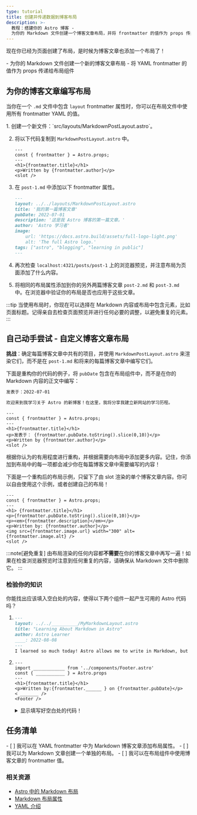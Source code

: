 ```yaml
---
type: tutorial
title: 创建并传递数据到博客布局
description: >-
  教程：搭建你的 Astro 博客 -
  为你的 Markdown 文件创建一个博客文章布局，并将 frontmatter 的值作为 props 传递给布局组件。
---
```


现在你已经为页面创建了布局，是时候为博客文章也添加一个布局了！

<PreCheck>
  - 为你的 Markdown 文件创建一个新的博客文章布局
  - 将 YAML frontmatter 的值作为 props 传递给布局组件
</PreCheck>

## 为你的博客文章编写布局

当你在一个 `.md` 文件中包含 `layout` frontmatter 属性时，你可以在布局文件中使用所有 frontmatter YAML 的值。

<Steps>
1. 创建一个新文件：`src/layouts/MarkdownPostLayout.astro`。

2. 将以下代码复制到 `MarkdownPostLayout.astro` 中。

    ```astro title="src/layouts/MarkdownPostLayout.astro"
    ---
    const { frontmatter } = Astro.props;
    ---
    <h1>{frontmatter.title}</h1>
    <p>Written by {frontmatter.author}</p>
    <slot />
    ```

3. 在 `post-1.md` 中添加以下 frontmatter 属性。

    ```markdown title="src/pages/posts/post-1.md" ins={2}
    ---
    layout: ../../layouts/MarkdownPostLayout.astro
    title: '我的第一篇博客文章'
    pubDate: 2022-07-01
    description: '这是我 Astro 博客的第一篇文章。'
    author: 'Astro 学习者'
    image:
        url: 'https://docs.astro.build/assets/full-logo-light.png'
        alt: 'The full Astro logo.'
    tags: ["astro", "blogging", "learning in public"]
    ---
    ```

4. 再次检查 `localhost:4321/posts/post-1` 上的浏览器预览，并注意布局为页面添加了什么内容。

5. 将相同的布局属性添加到你的另外两篇博客文章 `post-2.md` 和 `post-3.md` 中。在浏览器中验证你的布局是否也应用于这些文章。
</Steps>

:::tip
当使用布局时，你现在可以选择在 Markdown 内容或布局中包含元素，比如页面标题。记得亲自去检查页面预览并进行任何必要的调整，以避免重复的元素。
:::

<Box icon="puzzle-piece">

## 自己动手尝试 - 自定义博客文章布局

**挑战**：确定每篇博客文章中共有的项目，并使用 `MarkdownPostLayout.astro` 来渲染它们，而不是在 `post-1.md` 和将来的每篇博客文章中编写它们。

下面是重构你的代码的例子，将 `pubDate` 包含在布局组件中，而不是在你的 Markdown 内容的正文中编写：

```markdown title="src/pages/posts/post-1.md" del={1}
发表于：2022-07-01

欢迎来到我学习关于 Astro 的新博客！在这里，我将分享我建立新网站的学习历程。
```

```astro title="src/layouts/MarkdownPostLayout.astro" ins={5}
---
const { frontmatter } = Astro.props;
---
<h1>{frontmatter.title}</h1>
<p>发表于： {frontmatter.pubDate.toString().slice(0,10)}</p>
<p>Written by {frontmatter.author}</p>
<slot />
```

根据你认为的有用程度进行重构，并根据需要向布局中添加更多内容。记住，你添加到布局中的每一项都会减少你在每篇博客文章中需要编写的内容！

下面是一个重构后的布局示例，只留下了由 slot 渲染的单个博客文章内容。你可以自由使用这个示例，或者创建自己的布局！

```astro title="src/layouts/MarkdownPostLayout.astro"
---
const { frontmatter } = Astro.props;
---
<h1> {frontmatter.title}</h1>
<p>{frontmatter.pubDate.toString().slice(0,10)}</p>
<p><em>{frontmatter.description}</em></p>
<p>Written by: {frontmatter.author}</p>
<img src={frontmatter.image.url} width="300" alt={frontmatter.image.alt} />
<slot />
```
</Box>

:::note[避免重复]
由布局渲染的任何内容都**不需要**在你的博客文章中再写一遍！如果在检查浏览器预览时注意到任何重复的内容，请确保从 Markdown 文件中删除它。
:::

<Box icon="question-mark">

### 检验你的知识

你能找出应该填入空白处的内容，使得以下两个组件一起产生可用的 Astro 代码吗？

1.  ```markdown title="src/pages/posts/learning-astro.md"
    ---
    layout: ../../__________/MyMarkdownLayout.astro
    title: "Learning About Markdown in Astro"
    author: Astro Learner
    ____: 2022-08-08
    ---
    I learned so much today! Astro allows me to write in Markdown, but also use variables from the frontmatter. I can even access those values in an Astro layout component.
    ```

2.  ```astro title="src/layouts/MarkdownLayout.astro"
    ---
    import ____________ from '../components/Footer.astro'
    const { ___________ } = Astro.props
    ---
    <h1>{frontmatter.title}</h1>
    <p>Written by:{frontmatter.______ } on {frontmatter.pubDate}</p>
    < _______ />
    <Footer />
    ```
    <details>
        <summary>显示填写好空白处的代码！</summary>

        1.  ```markdown title="src/pages/posts/learning-astro.md" "../layouts" "pubDate:"
            ---
            layout: ../../layouts/MyMarkdownLayout.astro
            title: "Learning About Markdown in Astro"
            author: Astro Learner
            pubDate: 2022-08-08
            ---
            I learned so much today! Astro allows me to write in Markdown, but also use variables from the frontmatter. I can even access those values in an Astro layout component.
            ```

        2.  ```astro title="src/layouts/MarkdownLayout.astro" " Footer " " frontmatter " ".author" "slot"
            ---
            import Footer from '../components/Footer.astro'
            const { frontmatter } = Astro.props
            ---
            <h1>{frontmatter.title}</h1>
            <p>Written by:{frontmatter.author } on {frontmatter.pubDate}</p>
            <slot />
            <Footer />
            ```
    </details>
</Box>

<Box icon="check-list">

## 任务清单

<Checklist>
- [ ] 我可以在 YAML frontmatter 中为 Markdown 博客文章添加布局属性。
- [ ] 我可以为 Markdown 文章创建一个单独的布局。
- [ ] 我可以在布局组件中使用博客文章的 frontmatter 值。
</Checklist>

</Box>

### 相关资源

- [Astro 中的 Markdown 布局](/zh-cn/guides/markdown-content/#frontmatter-layout)
- [Markdown 布局属性](/zh-cn/basics/layouts/#markdown-布局的-props)
- [YAML 介绍](https://dev.to/paulasantamaria/introduction-to-yaml-125f) <Badge class="neutral-badge" text="外部链接" />
